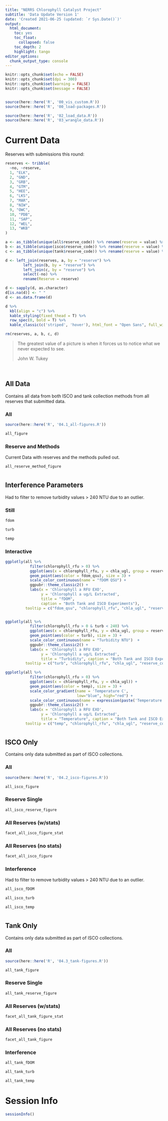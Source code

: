 ```yaml
---
title: "NERRS Chlorophyll Catalyst Project"
subtitle: 'Data Update Version 1'
date: 'Created 2021-06-25 (updated: `r Sys.Date()`)'
output:
  html_document:
    toc: yes
    toc_float: 
      collapsed: false
    toc_depth: 2
    highlight: tango
editor_options:
  chunk_output_type: console
---
```


```r
knitr::opts_chunk$set(echo = FALSE)
knitr::opts_chunk$set(dpi = 300)
knitr::opts_chunk$set(warning = FALSE)
knitr::opts_chunk$set(message = FALSE)


source(here::here('R', '00_vis_custom.R'))
source(here::here('R', '00_load-packages.R'))
```

```r

source(here::here('R', '02_load_data.R'))
source(here::here('R', '03_wrangle_data.R'))

```


# Current Data

Reserves with submissions this round:
```r
reserves <- tribble(
  ~no, ~reserve,
  1, "ELK",
  2, "GND",
  3, "GRB",
  4, "GTM",
  5, "HEE", 
  6, "LKS", 
  7, "MAR",
  8, "NIW",
  9, "OWC", 
  10, "PDB", 
  11, "SAP", 
  12, "WEL", 
  13, "WKB" 
)

a <- as_tibble(unique(all$reserve_code)) %>% rename(reserve = value) %>% mutate(Submission = 'x')
b <- as_tibble(unique(isco$reserve_code)) %>% rename(reserve = value) %>% mutate(ISCO = 'x')
c <- as_tibble(unique(tank$reserve_code)) %>% rename(reserve = value) %>% mutate(Tank = 'x')

d <- left_join(reserves, a, by = "reserve") %>% 
        left_join(b, by = "reserve") %>% 
        left_join(c, by = "reserve") %>% 
        select(-no) %>% 
        rename(Reserve = reserve)

d <- sapply(d, as.character)
d[is.na(d)] <- " "
d <- as.data.frame(d)

d %>% 
  kbl(align = "c") %>% 
  kable_styling(fixed_thead = T) %>% 
  row_spec(0, bold = T) %>% 
  kable_classic(c('striped', 'hover'), html_font = "Open Sans", full_width = F)

rm(reserves, a, b, c, d)
```


<right><blockquote class="blockquote text-right">
  <p class="mb-0">The greatest value of a picture is when it forces us to notice what we never expected to see.</p>
  <footer class="blockquote-footer">John W. Tukey</footer>
</blockquote></right>

<br> 

## All Data {.tabset .tabset-pills}

Contains all data from both ISCO and tank collection methods from all reserves that submitted data.

### All 

```r
source(here::here('R', '04.1_all-figures.R'))

all_figure
```

### Reserve and Methods

Current Data with reserves and the methods pulled out.

```r
all_reserve_method_figure
```


# {-}


## Interference Parameters {.tabset .tabset-pills}

Had to filter to remove turbidity values > 240 NTU due to an outlier.

### Still

```r

fdom

turb

temp

```

### Interactive

```r

ggplotly(all %>%
           filter(chlorophyll_rfu > 0) %>%
           ggplot(aes(x = chlorophyll_rfu, y = chla_ugl, group = reserve_code)) +
           geom_point(aes(color = fdom_qsu), size = 3) +
           scale_color_continuous(name = "fDOM QSU") +
           ggpubr::theme_classic2() +
           labs(x = 'Chlorophyll a RFU EXO',
                y = 'Chlorophyll a ug/L Extracted',
                title = "fDOM",
                caption = "Both Tank and ISCO Experiments"),
         tooltip = c("fdom_qsu", "chlorophyll_rfu", "chla_ugl", "reserve_code"))


ggplotly(all %>%
           filter(chlorophyll_rfu > 0 & turb < 240) %>%
           ggplot(aes(x = chlorophyll_rfu, y = chla_ugl, group = reserve_code)) +
           geom_point(aes(color = turb), size = 3) +
           scale_color_continuous(name = "Turbidity NTU")  +
           ggpubr::theme_classic2() +
           labs(x = 'Chlorophyll a RFU EXO',
                y = 'Chlorophyll a ug/L Extracted',
                title = "Turbidity", caption = "Both Tank and ISCO Experiments"),
         tooltip = c("turb", "chlorophyll_rfu", "chla_ugl", "reserve_code"))

ggplotly(all %>%
           filter(chlorophyll_rfu > 0) %>%
           ggplot(aes(x = chlorophyll_rfu, y = chla_ugl)) +
           geom_point(aes(color = temp), size = 3) +
           scale_color_gradient(name = 'Temperature C',
                                low="blue", high="red") +
           scale_color_continuous(name = expression(paste('Temperature ', "(", degree, "C)"))) +
           ggpubr::theme_classic2() +
           labs(x = 'Chlorophyll a RFU EXO',
                y = 'Chlorophyll a ug/L Extracted',
                title = "Temperature", caption = "Both Tank and ISCO Experiments"),
         tooltip = c("temp", "chlorophyll_rfu", "chla_ugl", "reserve_code"))

```

# {-}

## ISCO Only {.tabset .tabset-pills}

Contains only data submitted as part of ISCO collections.

### All 

```r
source(here::here('R', '04.2_isco-figures.R'))

all_isco_figure
```

### Reserve Single

```r
all_isco_reserve_figure
```

### All Reserves (w/stats)

```r
facet_all_isco_figure_stat
```

### All Reserves (no stats)

```r
facet_all_isco_figure
```

### Interference

Had to filter to remove turbidity values > 240 NTU due to an outlier.

```r
all_isco_fDOM

all_isco_turb

all_isco_temp
```

# {-} 

## Tank Only {.tabset .tabset-pills}

Contains only data submitted as part of ISCO collections.

### All 

```r
source(here::here('R', '04.3_tank-figures.R'))

all_tank_figure
```

### Reserve Single

```r
all_tank_reserve_figure
```

### All Reserves (w/stats)

```r
facet_all_tank_figure_stat
```

### All Reserves (no stats)

```r
facet_all_tank_figure
```

### Interference

```r
all_tank_fDOM

all_tank_turb

all_tank_temp
```

# {-}

# Session Info

```r
sessionInfo()
```